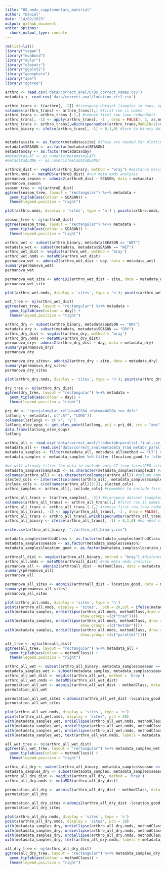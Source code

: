 ```yaml
---
title: "08_nmds_supplementary_material"
author: "Daniel"
date: "14/02/2023"
output: github_document
editor_options:
  chunk_output_type: console
---
```

```r
rm(list=ls())
library("vegan")
library("mvabund")
library("dplyr")
library("elevatr")
library("ggplot2")
library("geosphere")
library("ape")
library("ggtree")

arthro <- read.csv('data/correct_anal/CYBs_correct_names.csv')
metadata <- read.csv('data/correct_anal/location_ctrl.csv')

arthro_trans <- t(arthro[, -2]) #transpose dataset (samples in rows, species in columns)
colnames(arthro_trans) <- arthro_trans[1,] #first row is names
arthro_trans <- arthro_trans [-1,] #remove first row (now redundant)
arthro_trans[, -1] <- apply(arthro_trans[, -1 , drop = FALSE], 2, as.numeric) #make data frame numeric
arthro_trans <- arthro_trans[,which(specnumber(arthro_trans,MARGIN=2)>0)] #remove singletons
arthro_binary <- ifelse(arthro_trans[, -1] > 0,1,0) #turn to binary data


metadata$site <- as.factor(metadata$site) #these are needed for plotting issues below 
metadata$SEASON <- as.factor(metadata$SEASON)
metadata$day <- as.factor(metadata$day)
#metadata$LAT <- as.numeric(metadata$LAT)
#metadata$LONG <- as.numeric(metadata$LONG)

arthroB_dist <- vegdist(arthro_binary, method = "bray") #distance marix of binary data using Bray_curtis method
arthro.nmds <- metaMDS(arthroB_dist) #run meta nmds analysis
permanova_season <- adonis2(arthroB_dist ~ SEASON, data = metadata)
permanova_season
season_tree <- nj(arthroB_dist)
ggtree(season_tree, layout = "rectangular") %<+% metadata +
  geom_tiplab(aes(colour = SEASON)) + 
  theme(legend.position = "right")

```

```r

plot(arthro.nmds, display = 'sites', type = 'n') ; points(arthro.nmds, display = 'sites', pch = 20) ; with(metadata, ordiellipse(arthro.nmds, metadata$SEASON, draw = 'polygon', col = 'blue', label = FALSE, show.groups =(c("WET")))) ; with(metadata, ordiellipse(arthro.nmds, metadata$SEASON, draw = 'polygon', col = 'goldenrod', label = FALSE,show.groups =(c("DRY"))))

season_tree <- nj(arthroB_dist)
ggtree(season_tree, layout = "rectangular") %<+% metadata +
  geom_tiplab(aes(colour = SEASON)) + 
  theme(legend.position = "right")

```

```r
arthro_wet <- subset(arthro_binary, metadata$SEASON == "WET")
metadata_wet <- subset(metadata, metadata$SEASON == "WET")
arthro_wet_dist <- vegdist(arthro_wet, method = 'bray')
arthro_wet.nmds <- metaMDS(arthro_wet_dist)
permanova_wet <- adonis2(arthro_wet_dist ~ day, data = metadata_wet)
summary(permanova_wet)
permanova_wet

permanova_wet_site <- adonis2(arthro_wet_dist ~ site, data = metadata_wet)
permanova_wet_site
```

```r
plot(arthro_wet.nmds, display = 'sites', type = 'n'); points(arthro_wet.nmds, display = 'sites', pch = 20,col = ifelse(metadata_wet$day == "A", "black", "red" ));with(metadata_wet, ordiellipse(arthro_wet.nmds, day, draw = 'polygon', col = c('black'), label = FALSE, show.groups =(c("A"))));with(metadata_wet, ordiellipse(arthro_wet.nmds, day, draw = 'polygon', col = c('red'), label = FALSE,show.groups =(c("B")))); with(metadata_wet, text(arthro_wet.nmds, labels = metadata_wet$site,pos = 2, cex = 0.5))

wet_tree <- nj(arthro_wet_dist)
ggtree(wet_tree, layout = "rectangular") %<+% metadata +
  geom_tiplab(aes(colour = day)) + 
  theme(legend.position = "right")

```

```r
arthro_dry <- subset(arthro_binary, metadata$SEASON == "DRY")
metadata_dry <- subset(metadata, metadata$SEASON == "DRY")
arthro_dry_dist <- vegdist(arthro_dry, method = 'bray')
arthro_dry.nmds <- metaMDS(arthro_dry_dist)
permanova_dry<- adonis2(arthro_dry_dist ~ day, data = metadata_dry)
summary(permanova_dry)
permanova_dry

permanova_dry_sites<- adonis2(arthro_dry ~ site, data = metadata_dry)
summary(permanova_dry_sites)
permanova_dry_sites
```

```r
plot(arthro_dry.nmds, display = 'sites', type = 'n'); points(arthro_dry.nmds, display = 'sites', pch = 20,col = ifelse(metadata_dry$day == "A", "black", "red" )); with(metadata_dry, ordiellipse(arthro_dry.nmds, day, draw = 'polygon', col = c('black'), label = FALSE, show.groups =(c("A")))); with(metadata_dry, ordiellipse(arthro_dry.nmds, day, draw = 'polygon', col = c('red'), label = FALSE, show.groups =(c("B")))); with(metadata_dry, text(arthro_dry.nmds, labels = metadata_dry$site,pos = 2, cex = 0.5))

dry_tree <- nj(arthro_dry_dist)
ggtree(dry_tree, layout = "rectangular") %<+% metadata +
  geom_tiplab(aes(colour = day)) + 
  theme(legend.position = "right")
```


```r
prj_dd <- "+proj=longlat +ellps=WGS84 +datum=WGS84 +no_defs"
latlong <- metadata[, c("LAT", "LONG")]
colnames(latlong) <- c('x', 'y')
latlong_elev_epqs <- get_elev_point(latlong, prj = prj_dd, src = "aws")
data.frame(latlong_elev_epqs)
latlong
```

```r
arthro_all <- read.csv('data/correct_anal/tradmetabrparallel_final.csv')
metadata_all <- read.csv('data/correct_anal/metadata_trad_metabr_parallel.csv ')
metadata_samples <- filter(metadata_all, metadata_all$method == "LT") #remove from metadata file anythying not from light traps
metadata_samples <- metadata_samples %>% filter (location_good != 'other') %>% filter(!grepl("REP", sampleID)) #remove samples not from forestGEO plot

#we will already filter the data to include only LT from forestGEO sites 
metadata_samples$sampleID <- as.character(metadata_samples$sampleID) #sampleID columns as character
colnames(arthro_all) <- as.character(colnames(arthro_all)) #column names (samples) as character
slected_cols <- intersect(colnames(arthro_all), metadata_samples$sampleID) #intersect matches the names in sampleID to our columns
include_cols <- c(colnames(arthro_all)[1:2], slected_cols)
arthro_samples <- arthro_all[, include_cols] #remember to include first two columns too since they are not in sampleID

arthro_all_trans <- t(arthro_samples[, -2]) #transpose dataset (samples in rows, species in columns)
colnames(arthro_all_trans) <- arthro_all_trans[1,] #first row is names
arthro_all_trans <- arthro_all_trans [-1,] #remove first row (now redundant)
arthro_all_trans[, -1] <- apply(arthro_all_trans[, -1 , drop = FALSE], 2, as.numeric) #make data frame numeric
arthro_all_trans <- arthro_all_trans[,which(specnumber(arthro_all_trans,MARGIN=2)>0)] #remove singletons
arthro_all_binary <- ifelse(arthro_all_trans[, -1] > 0,1,0) #no need since tradmetabrparallel_final.csv already binary

write.csv(arthro_all_binary, "./arthro_all_binary.csv")

metadata_samples$methodClass <- as.factor(metadata_samples$methodClass) #these are needed for plotting issues below 
metadata_samples$season <- as.factor(metadata_samples$season)
metadata_samples$location_good <- as.factor(metadata_samples$location_good)

arthroall_dist <- vegdist(arthro_all_binary, method = "bray") #distance marix of binary data using Jaccard method
arthro_all.nmds <- metaMDS(arthroall_dist) #run meta nmds analysis
permanova_all <- adonis2(arthroall_dist ~ methodClass, data = metadata_samples)
summary(permanova_all)
permanova_all

permanova_all_sites <- adonis2(arthroall_dist ~ location_good, data = metadata_samples)
summary(permanova_all_sites)
permanova_all_sites

```

```r
plot(arthro_all.nmds, display = 'sites', type = 'n')
points(arthro_all.nmds, display = 'sites',  pch = 20,col = ifelse(metadata_samples$season == "wet", "darkblue", "brown4" ))
with(metadata_samples, ordiellipse(arthro_all.nmds, methodClass,draw =  'polygon',col = c('darkgreen'),
                                  show.groups =(c("trad"))))
with(metadata_samples, ordiellipse(arthro_all.nmds, methodClass, draw =  'polygon', col = c('darkorchid3'), 
                                  show.groups =(c("metabr"))))
with(metadata_samples, ordiellipse(arthro_all.nmds, methodClass, draw =  'polygon', col = c('darkgoldenrod'), 
                                  show.groups =(c("parallel"))))

all_tree <- nj(arthroall_dist)
ggtree(all_tree, layout = "rectangular") %<+% metadata_all +
  geom_tiplab(aes(colour = methodClass)) + 
  theme(legend.position = "right")

```

```r

arthro_all_wet <- subset(arthro_all_binary, metadata_samples$season == "wet")
metadata_samples_wet <- subset(metadata_samples, metadata_samples$season == "wet")
arthro_all_wet_dist <- vegdist(arthro_all_wet, method = 'bray')
arthro_all_wet.nmds <- metaMDS(arthro_all_wet_dist)
permutation_all_wet <- adonis2(arthro_all_wet_dist ~ methodClass, data = metadata_samples_wet)
permutation_all_wet

permutation_all_wet_sites <-adonis2(arthro_all_wet_dist ~location_good, data = metadata_samples_wet)
permutation_all_wet_sites
```

```r
plot(arthro_all_wet.nmds, display = 'sites', type = 'n')
points(arthro_all_wet.nmds, display = 'sites', pch = 20)
with(metadata_samples_wet, ordiellipse(arthro_all_wet.nmds, methodClass,draw =  'polygon', col = c('darkgreen'), label = FALSE,show.groups =(c("trad"))))
with(metadata_samples_wet, ordiellipse(arthro_all_wet.nmds, methodClass,draw =  'polygon', col = c('darkorchid'), label = FALSE,show.groups =(c("metabr"))))
with(metadata_samples_wet, ordiellipse(arthro_all_wet.nmds, methodClass,draw =  'polygon', col = c('darkgoldenrod'), label = FALSE,show.groups =(c("parallel"))))
with(metadata_samples_wet, text(arthro_all_wet.nmds, labels = metadata_samples_wet$location_good,pos = 2, cex = 0.4))

all_wet_tree <- nj(arthro_all_wet_dist)
ggtree(all_wet_tree, layout = "rectangular") %<+% metadata_samples_wet +
  geom_tiplab(aes(colour = methodClass)) + 
  theme(legend.position = "right")

```

```r
arthro_all_dry <- subset(arthro_all_binary, metadata_samples$season == "dry")
metadata_samples_dry <- subset(metadata_samples, metadata_samples$season == "dry")
arthro_all_dry_dist <- vegdist(arthro_all_dry, method = 'bray')
arthro_all_dry.nmds <- metaMDS(arthro_all_dry_dist)

permutation_all_dry <- adonis2(arthro_all_dry_dist ~ methodClass, data = metadata_samples_dry)
permutation_all_dry

permutation_all_dry_sites <-adonis2(arthro_all_dry_dist ~location_good, data = metadata_samples_dry)
permutation_all_dry_sites
```

```r
plot(arthro_all_dry.nmds, display = 'sites', type = 'n')
points(arthro_all_dry.nmds, display = 'sites', pch = 20)
with(metadata_samples_dry, ordiellipse(arthro_all_dry.nmds, methodClass, draw =  'polygon',  col = c('darkgreen'), label = FALSE, show.groups =(c("trad"))))
with(metadata_samples_dry, ordiellipse(arthro_all_dry.nmds, methodClass, draw =  'polygon', col = c('darkorchid'), label = FALSE, show.groups =(c("metabr"))))
with(metadata_samples_dry, ordiellipse(arthro_all_dry.nmds, methodClass, draw =  'polygon',  col = c('darkgoldenrod'), label = FALSE, show.groups =(c("parallel"))))
with(metadata_samples_dry, text(arthro_all_dry.nmds, labels = metadata_samples_dry$location_good,pos = 2, cex = 0.4))

all_dry_tree <- nj(arthro_all_dry_dist)
ggtree(all_dry_tree, layout = "rectangular") %<+% metadata_samples_dry +
  geom_tiplab(aes(colour = methodClass)) + 
  theme(legend.position = "right")


```

